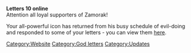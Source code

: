 {{update|date = 14 April 2003}}
'''Letters 10 online'''<br>
Attention all loyal supporters of Zamorak!

Your all-powerful icon has returned from his busy schedule of evil-doing and responded to some of your letters - you can view them [[God letters:Issue 10 - Zamorak does one|here]].
[[Category:Website]]
[[Category:God letters]]
[[Category:Updates]]
